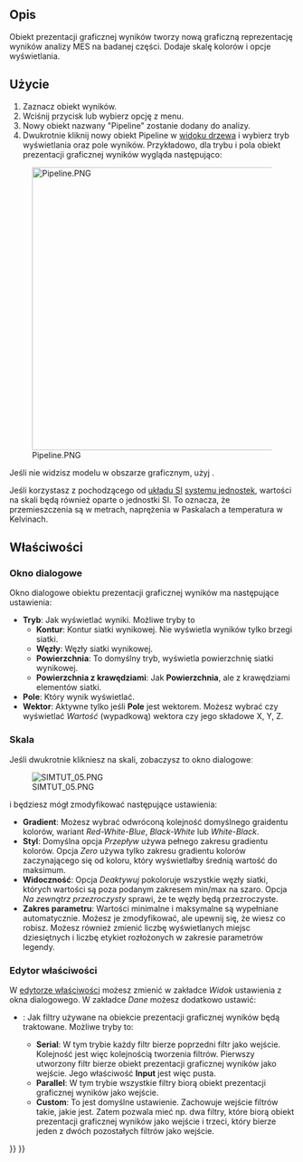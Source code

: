 <languages/>

{{Docnav
|[[FEM_PostApplyChanges/pl|Zastosuj zmiany]]
|[[FEM_PostFilterWarp/pl|Filtr wizualizacji deformacji]]
|[[FEM_Workbench/pl|środowisko pracy MES]]
|IconL=FEM_PostApplyChanges.svg
|IconR=FEM_PostFilterWarp.svg
|IconC=Workbench_FEM.svg
}}

{{GuiCommand/pl
|Name=FEM PostPipelineFromResult
|Name/pl=Prezentacja graficzna wyników
|MenuLocation=Wyniku → Prezentacja graficzna wyników
|Workbenches=[[FEM_Workbench/pl|MES]]
|Version=0.17
|SeeAlso=[[FEM_ResultShow/pl|Pokaż wyniki]], [[FEM_tutorial/pl|Poradnik MES]]
}}

<span id="Description"></span>
==Opis==

Obiekt prezentacji graficznej wyników tworzy nową graficzną reprezentację wyników analizy MES na badanej części. Dodaje skalę kolorów i opcje wyświetlania.

<span id="Usage"></span>
==Użycie==

# Zaznacz obiekt wyników.
# Wciśnij przycisk {{Button|[[Image:FEM_PostPipelineFromResult.svg|16px]] '''Prezentacja graficzna wyników'''}} lub wybierz opcję {{MenuCommand|Wyniki → [[Image:FEM_PostPipelineFromResult.svg|16px]] Prezentacja graficzna wyników}} z menu.
# Nowy obiekt nazwany "Pipeline" zostanie dodany do analizy.
# Dwukrotnie kliknij nowy obiekt Pipeline w [[Tree_view/pl|widoku drzewa]] i wybierz tryb wyświetlania oraz pole wyników. Przykładowo, dla trybu {{Value|Powierzchnia}} i pola {{Value|Naprężenia von Mises}} obiekt prezentacji graficznej wyników wygląda następująco:
[[File:Pipeline.PNG|500px]]

Jeśli nie widzisz modelu w obszarze graficznym, użyj {{MenuCommand|Edycja → Preferencje → Wyświetlanie → Widok 3D → Renderowanie → Kolor podświetlenia}}.

Jeśli korzystasz z pochodzącego od [https://pl.wikipedia.org/wiki/Uk%C5%82ad_SI układu SI] [[Preferences_Editor/pl#Jednostki|systemu jednostek]], wartości na skali będą również oparte o jednostki SI. To oznacza, że przemieszczenia są w metrach, naprężenia w Paskalach a temperatura w Kelvinach.

<span id="Properties"></span>
==Właściwości==

<span id="Dialog_box"></span>
===Okno dialogowe===

Okno dialogowe obiektu prezentacji graficznej wyników ma następujące ustawienia:
* '''Tryb''': Jak wyświetlać wyniki. Możliwe tryby to
** '''Kontur''': Kontur siatki wynikowej. Nie wyświetla wyników tylko brzegi siatki.
** '''Węzły''': Węzły siatki wynikowej.
** '''Powierzchnia''': To domyślny tryb, wyświetla powierzchnię siatki wynikowej.
** '''Powierzchnia z krawędziami''': Jak '''Powierzchnia''', ale z krawędziami elementów siatki.
* '''Pole''': Który wynik wyświetlać.
* '''Wektor''': Aktywne tylko jeśli '''Pole''' jest wektorem. Możesz wybrać czy wyświetlać ''Wartość'' (wypadkową) wektora czy jego składowe X, Y, Z.

<span id="Scale"></span>
===Skala===

Jeśli dwukrotnie klikniesz na skali, zobaczysz to okno dialogoweː

[[File:SIMTUT 05.PNG]]

i będziesz mógł zmodyfikować następujące ustawienia:
* '''Gradient''': Możesz wybrać odwróconą kolejność domyślnego graidentu kolorów, wariant ''Red-White-Blue'', ''Black-White'' lub ''White-Black''.
* '''Styl''': Domyślna opcja ''Przepływ'' używa pełnego zakresu gradientu kolorów. Opcja ''Zero'' używa tylko zakresu gradientu kolorów zaczynającego się od koloru, który wyświetlałby średnią wartość do maksimum.
* '''Widoczność''': Opcja ''Deaktywuj'' pokoloruje wszystkie węzły siatki, których wartości są poza podanym zakresem min/max na szaro. Opcja ''Na zewnątrz przezroczysty'' sprawi, że te węzły będą przezroczyste.
* '''Zakres parametru''': Wartości minimalne i maksymalne są wypełniane automatycznie. Możesz je zmodyfikować, ale upewnij się, że wiesz co robisz. Możesz również zmienić liczbę wyświetlanych miejsc dziesiętnych i liczbę etykiet rozłożonych w zakresie parametrów legendy.

<span id="Property_Editor"></span>
===Edytor właściwości===

W [[Property_editor/pl|edytorze właściwości]] możesz zmienić w zakładce ''Widok'' ustawienia z okna dialogowego. W zakładce ''Dane'' możesz dodatkowo ustawić:
* {{PropertyData|Mode}}: Jak filtry używane na obiekcie prezentacji graficznej wyników będą traktowane. Możliwe tryby to:
** '''Serial''': W tym trybie każdy filtr bierze poprzedni filtr jako wejście. Kolejność jest więc kolejnością tworzenia filtrów. Pierwszy utworzony filtr bierze obiekt prezentacji graficznej wyników jako wejście. Jego właściwość '''Input''' jest więc pusta.
** '''Parallel''': W tym trybie wszystkie filtry biorą obiekt prezentacji graficznej wyników jako wejście.
** '''Custom''': {{Version/pl|0.20}} To jest domyślne ustawienie. Zachowuje wejście filtrów takie, jakie jest. Zatem pozwala mieć np. dwa filtry, które biorą obiekt prezentacji graficznej wyników jako wejście i trzeci, który bierze jeden z dwóch pozostałych filtrów jako wejście.


{{Docnav
|[[FEM_PostApplyChanges/pl|Zastosuj zmiany]]
|[[FEM_PostFilterWarp/pl|Filtr wizualizacji deformacji]]
|[[FEM_Workbench/pl|środowisko pracy MES]]
|IconL=FEM_PostApplyChanges.svg
|IconR=FEM_PostFilterWarp.svg
|IconC=Workbench_FEM.svg
}}

{{FEM Tools navi{{#translation:}}}}
{{Userdocnavi{{#translation:}}}}